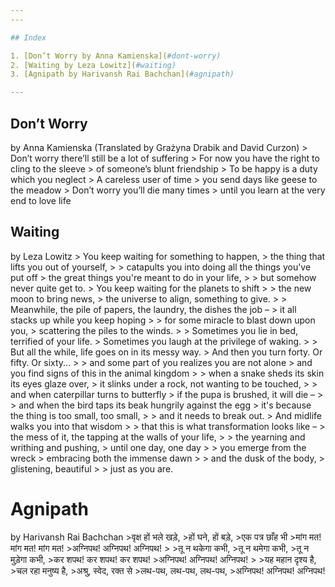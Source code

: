 ```yaml
---
---

## Index

1. [Don’t Worry by Anna Kamienska](#dont-worry)
2. [Waiting by Leza Lowitz](#waiting)
3. [Agnipath by Harivansh Rai Bachchan](#agnipath)

---
```


## Don’t Worry

<PoetryAuthor>
by Anna Kamienska (Translated by Grażyna Drabik and David Curzon)
</PoetryAuthor>

<Poetry>
> Don’t worry there’ll still be a lot of suffering
> For now you have the right to cling to the sleeve
> of someone’s blunt friendship
> To be happy is a duty which you neglect
> A careless user of time
> you send days like geese to the meadow
> Don’t worry you’ll die many times
> until you learn at the very end to love life
</Poetry>


## Waiting

<PoetryAuthor>
by Leza Lowitz
</PoetryAuthor>

<Poetry>
> You keep waiting for something to happen,
> the thing that lifts you out of yourself,
>
> catapults you into doing all the things you've put off
> the great things you're meant to do in your life,
>
> but somehow never quite get to.
> You keep waiting for the planets to shift
>
> the new moon to bring news,
> the universe to align, something to give.
>
> Meanwhile, the pile of papers, the laundry, the dishes the job –
> it all stacks up while you keep hoping
>
> for some miracle to blast down upon you,
> scattering the piles to the winds.
>
> Sometimes you lie in bed, terrified of your life.
> Sometimes you laugh at the privilege of waking.
>
> But all the while, life goes on in its messy way.
> And then you turn forty. Or fifty. Or sixty...
>
> and some part of you realizes you are not alone
> and you find signs of this in the animal kingdom
>
> when a snake sheds its skin its eyes glaze over,
> it slinks under a rock, not wanting to be touched,
>
> and when caterpillar turns to butterfly
> if the pupa is brushed, it will die –
>
> and when the bird taps its beak hungrily against the egg
> it's because the thing is too small, too small,
>
> and it needs to break out.
> And midlife walks you into that wisdom
>
> that this is what transformation looks like –
> the mess of it, the tapping at the walls of your life,
>
> the yearning and writhing and pushing,
> until one day, one day
>
> you emerge from the wreck
> embracing both the immense dawn
>
> and the dusk of the body,
> glistening, beautiful
>
> just as you are.
</Poetry>

# Agnipath

<PoetryAuthor>
by Harivansh Rai Bachchan
</PoetryAuthor>

<Poetry>
>वृक्ष हों भले खड़े,
>हों घने, हों बड़े,
>एक पत्र छाँह भी
>मांग मत! मांग मत! मांग मत!
>अग्निपथ! अग्निपथ! अग्निपथ!
>
>तू न थकेगा कभी,
>तू न थमेगा कभी,
>तू न मुड़ेगा कभी,
>कर शपथ! कर शपथ! कर शपथ!
>अग्निपथ! अग्निपथ! अग्निपथ!
>
>यह महान दृश्य है,
>चल रहा मनुष्य है,
>अश्रु, स्वेद, रक्त से
>लथ-पथ, लथ-पथ, लथ-पथ,
>अग्निपथ! अग्निपथ! अग्निपथ!
</Poetry>

